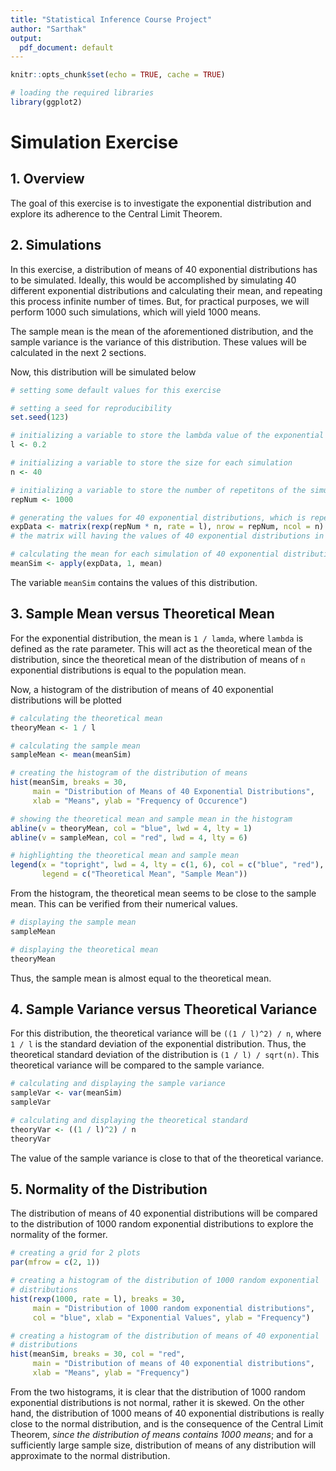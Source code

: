```yaml
---
title: "Statistical Inference Course Project"
author: "Sarthak"
output:
  pdf_document: default
---
```


```r
knitr::opts_chunk$set(echo = TRUE, cache = TRUE)
```

```r
# loading the required libraries
library(ggplot2)
```

# Simulation Exercise

## 1. Overview

The goal of this exercise is to investigate the exponential distribution and explore its adherence to the Central Limit Theorem.

## 2. Simulations

In this exercise, a distribution of means of 40 exponential distributions has to be simulated. Ideally, this would be accomplished by simulating 40 different exponential distributions and calculating their mean, and repeating this process infinite number of times. But, for practical purposes, we will perform 1000 such simulations, which will yield 1000 means.

The sample mean is the mean of the aforementioned distribution, and the sample variance is the variance of this distribution. These values will be calculated in the next 2 sections.

Now, this distribution will be simulated below

```r
# setting some default values for this exercise

# setting a seed for reproducibility
set.seed(123)

# initializing a variable to store the lambda value of the exponential distribution
l <- 0.2

# initializing a variable to store the size for each simulation
n <- 40

# initializing a variable to store the number of repetitons of the simulation
repNum <- 1000
```

```r
# generating the values for 40 exponential distributions, which is repeated 1000 times
expData <- matrix(rexp(repNum * n, rate = l), nrow = repNum, ncol = n)
# the matrix will having the values of 40 exponential distributions in each row

# calculating the mean for each simulation of 40 exponential distributions
meanSim <- apply(expData, 1, mean)
```

The variable `meanSim` contains the values of this distribution.

## 3. Sample Mean versus Theoretical Mean

For the exponential distribution, the mean is `1 / lamda`, where `lambda` is defined as the rate parameter. This will act as the theoretical mean of the distribution, since the theoretical mean of the distribution of means of `n` exponential distributions is equal to the population mean.

Now, a histogram of the distribution of means of 40 exponential distributions will be plotted

```r
# calculating the theoretical mean
theoryMean <- 1 / l

# calculating the sample mean 
sampleMean <- mean(meanSim)

# creating the histogram of the distribution of means
hist(meanSim, breaks = 30, 
     main = "Distribution of Means of 40 Exponential Distributions", 
     xlab = "Means", ylab = "Frequency of Occurence")

# showing the theoretical mean and sample mean in the histogram
abline(v = theoryMean, col = "blue", lwd = 4, lty = 1)
abline(v = sampleMean, col = "red", lwd = 4, lty = 6)

# highlighting the theoretical mean and sample mean
legend(x = "topright", lwd = 4, lty = c(1, 6), col = c("blue", "red"), 
       legend = c("Theoretical Mean", "Sample Mean"))
```

From the histogram, the theoretical mean seems to be close to the sample mean. This can be verified from their numerical values.

```r
# displaying the sample mean
sampleMean
```

```r
# displaying the theoretical mean
theoryMean
```

Thus, the sample mean is almost equal to the theoretical mean.

## 4. Sample Variance versus Theoretical Variance

For this distribution, the theoretical variance will be `((1 / l)^2) / n`, where `1 / l` is the standard deviation of the exponential distribution. Thus, the theoretical standard deviation of the distribution is `(1 / l) / sqrt(n)`. This theoretical variance will be compared to the sample variance.

```r
# calculating and displaying the sample variance
sampleVar <- var(meanSim)
sampleVar
```

```r
# calculating and displaying the theoretical standard
theoryVar <- ((1 / l)^2) / n
theoryVar
```

The value of the sample variance is close to that of the theoretical variance.

## 5. Normality of the Distribution

The distribution of means of 40 exponential distributions will be compared to the distribution of 1000 random exponential distributions to explore the normality of the former. 

```r
# creating a grid for 2 plots
par(mfrow = c(2, 1))

# creating a histogram of the distribution of 1000 random exponential
# distributions
hist(rexp(1000, rate = l), breaks = 30,
     main = "Distribution of 1000 random exponential distributions",
     col = "blue", xlab = "Exponential Values", ylab = "Frequency")

# creating a histogram of the distribution of means of 40 exponential
# distributions
hist(meanSim, breaks = 30, col = "red", 
     main = "Distribution of means of 40 exponential distributions",
     xlab = "Means", ylab = "Frequency")
```

From the two histograms, it is clear that the distribution of 1000 random exponential distributions is not normal, rather it is skewed. On the other hand, the distribution of 1000 means of 40 exponential distributions is really close to the normal distribution, and is the consequence of the Central Limit Theorem, _since the distribution of means contains 1000 means_; and for a sufficiently large sample size, distribution of means of any distribution will approximate to the normal distribution.